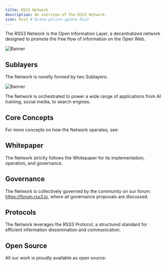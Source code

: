 ```yaml
---
title: RSS3 Network
description: An overview of the RSS3 Network.
icon: Rss3 # @case-police-ignore Rss3
---
```


The RSS3 Network is the Open Information Layer, a decentralized network designed to promote the free flow of information on the Open Web.

![Banner](./assets/banner.png)

## Sublayers

The Network is novelly formed by two Sublayers:

![Banner](./assets/rss3-network-banner.png)

<Cards>
  <Card href="/guide/dsl" title="Data Sublayer (DSL)" description="Learn more about the Data Sublayer." />
  <Card href="/guide/vsl" title="Value Sublayer (VSL)" description="Learn more about the Value Sublayer." />
</Cards>

The Network is orchestrated to power a wide range of applications from AI training, social media, to search engines.

## Core Concepts

For more concepts on how the Network operates, see:

<Card href="/guide/core/concepts" title="Core Concepts" description="Learn more about the core concepts" />

## Whitepaper

The Network strictly follows the Whitepaper for its implementation, operation, and governance.

<Card href="/guide/core/whitepaper" title="Whitepaper" description="Learn more about the Whitepaper" />

## Governance

The Network is collectively governed by the community on our forum: https://forum.rss3.io, where all governance proposals are discussed.

<Card href="/guide/core/governance" title="Governance" description="Learn more about the Governance" />

## Protocols

The Network leverages the RSS3 Protocol, a structured standard for efficient information dissemination and communication.

<Cards>
  <Card href="/guide/core/protocols/rss3-protocol" title="RSS3 Protocol" description="Learn more about the RSS3 Protocol" />
  <Card href="/guide/core/protocols/open-data-protocol" title="Open Data Protocol" description="Learn more about the Open Data Protocol" />
</Cards>

## Open Source

All our work is proudly available as open source:

<Card href="/guide/core/open-source" title="Open Source" description="Learn more about the Open Source" />
